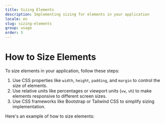 ```yaml
---
title: Sizing Elements
description: Implementing sizing for elements in your application
locale: en
slug: sizing-elements
group: usage
order: 5
---
```


# How to Size Elements

To size elements in your application, follow these steps:

1. Use CSS properties like `width`, `height`, `padding`, and `margin` to control the size of elements.
2. Use relative units like percentages or viewport units (`vw`, `vh`) to make elements responsive to different screen sizes.
3. Use CSS frameworks like Bootstrap or Tailwind CSS to simplify sizing implementation.

Here's an example of how to size elements:
